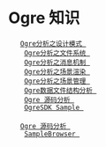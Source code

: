 = Ogre 知识 =
	[[OgreSource/designmode|Ogre分析之设计模式 ]]<br />
	[[OgreSource/filesystem|Ogre分析之文件系统 ]]<br />
	[[OgreSource/ogremessage|Ogre分析之消息机制 ]]<br />
	[[OgreSource/SceneRender|Ogre分析之场景渲染 ]]<br />
	[[OgreSource/SceneManage|Ogre分析之场景管理 ]]<br />
	[[OgreSource/DataFileStruct|Ogre数据文件结构分析 ]]<br />
	[[OgreSource/OgreSource|Ogre 源码分析 ]]<br />
	[[sample/Sample|OgreSDK Sample ]]<br />

	[[OgreSource/OgreSource|Ogre 源码分析 ]]<br />
	[[OgreSource/OgreSampleBrowser|SampleBrowser ]]<br />

